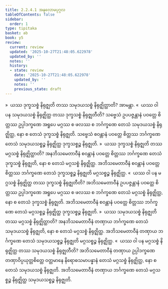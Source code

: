 ```yaml
---
title: 2.2.4.1 အနုလောမပုဂ္ဂလ
tableOfContents: false
sidebar:
  order: 1
type: tipitaka
basket: ab
book: y5
review:
  current: review
  updated: '2025-10-27T21:48:05.622978'
  updated_by: ''
  notes: ''
  history:
  - state: review
    date: '2025-10-27T21:48:05.622978'
    updated_by: ''
    notes: ''
    previous_state: draft
---
```



<ReviewStatus review={frontmatter.review} showDetails={true} />

<HypothesisAnnotation frontmatter={frontmatter} />

<DynamicBreadcrumb />

<Division number="106" book="y5" e="ch" v="33" p="239">

<Paragraph number="546" book="y5">
»  ယဿ ဒုက္ခသစ္စံ နိရုဇ္ဈတိ တဿ သမုဒယသစ္စံ နိရုဇ္ဈိတ္ထာတိ? အာမန္တာ.
</Paragraph>

<Paragraph number="547" book="y5">
«  ယဿ ဝါ ပန သမုဒယသစ္စံ နိရုဇ္ဈိတ္ထ တဿ ဒုက္ခသစ္စံ နိရုဇ္ဈတီတိ?
</Paragraph>

<Paragraph number="548" book="y5">
သဗ္ဗေသံ ဥပပဇ္ဇန္တာနံ ပဝတ္တေ စိတ္တဿ ဥပ္ပါဒက္ခဏေ အရူပေ မဂ္ဂဿ စ ဖလဿ စ ဘင်္ဂက္ခဏေ တေသံ သမုဒယသစ္စံ နိရုဇ္ဈိတ္ထ, နော စ တေသံ ဒုက္ခသစ္စံ နိရုဇ္ဈတိ. သဗ္ဗေသံ စဝန္တာနံ ပဝတ္တေ စိတ္တဿ ဘင်္ဂက္ခဏေ တေသံ သမုဒယသစ္စဉ္စ နိရုဇ္ဈိတ္ထ ဒုက္ခသစ္စဉ္စ နိရုဇ္ဈတိ.
</Paragraph>

<Paragraph number="549" book="y5">
»  ယဿ ဒုက္ခသစ္စံ နိရုဇ္ဈတိ တဿ မဂ္ဂသစ္စံ နိရုဇ္ဈိတ္ထာတိ?
</Paragraph>

<Paragraph number="550" book="y5">
အနဘိသမေတာဝီနံ စဝန္တာနံ ပဝတ္တေ စိတ္တဿ ဘင်္ဂက္ခဏေ တေသံ ဒုက္ခသစ္စံ နိရုဇ္ဈတိ, နော စ တေသံ မဂ္ဂသစ္စံ နိရုဇ္ဈိတ္ထ. အဘိသမေတာဝီနံ စဝန္တာနံ ပဝတ္တေ စိတ္တဿ ဘင်္ဂက္ခဏေ တေသံ ဒုက္ခသစ္စဉ္စ နိရုဇ္ဈတိ မဂ္ဂသစ္စဉ္စ နိရုဇ္ဈိတ္ထ.
</Paragraph>

<Paragraph number="551" book="y5">
«  ယဿ ဝါ ပန မဂ္ဂသစ္စံ နိရုဇ္ဈိတ္ထ တဿ ဒုက္ခသစ္စံ နိရုဇ္ဈတီတိ?
</Paragraph>

<Paragraph number="552" book="y5">
အဘိသမေတာဝီနံ ဥပပဇ္ဇန္တာနံ ပဝတ္တေ စိတ္တဿ ဥပ္ပါဒက္ခဏေ အရူပေ မဂ္ဂဿ စ ဖလဿ စ ဘင်္ဂက္ခဏေ တေသံ မဂ္ဂသစ္စံ နိရုဇ္ဈိတ္ထ, နော စ တေသံ ဒုက္ခသစ္စံ နိရုဇ္ဈတိ. အဘိသမေတာဝီနံ စဝန္တာနံ ပဝတ္တေ စိတ္တဿ ဘင်္ဂက္ခဏေ တေသံ မဂ္ဂသစ္စဉ္စ နိရုဇ္ဈိတ္ထ ဒုက္ခသစ္စဉ္စ နိရုဇ္ဈတိ.
</Paragraph>

</Division>
<Division number="107" book="y5" e="ch" v="33" p="240">

<Paragraph number="553" book="y5">
»  ယဿ သမုဒယသစ္စံ နိရုဇ္ဈတိ တဿ မဂ္ဂသစ္စံ နိရုဇ္ဈိတ္ထာတိ?
</Paragraph>

<Paragraph number="554" book="y5">
အနဘိသမေတာဝီနံ တဏှာယ ဘင်္ဂက္ခဏေ တေသံ သမုဒယသစ္စံ နိရုဇ္ဈတိ, နော စ တေသံ မဂ္ဂသစ္စံ နိရုဇ္ဈိတ္ထ. အဘိသမေတာဝီနံ တဏှာယ ဘင်္ဂက္ခဏေ တေသံ သမုဒယသစ္စဉ္စ နိရုဇ္ဈတိ မဂ္ဂသစ္စဉ္စ နိရုဇ္ဈိတ္ထ.
</Paragraph>

<Paragraph number="555" book="y5">
«  ယဿ ဝါ ပန မဂ္ဂသစ္စံ နိရုဇ္ဈိတ္ထ တဿ သမုဒယသစ္စံ နိရုဇ္ဈတီတိ?
</Paragraph>

<Paragraph number="556" book="y5">
အဘိသမေတာဝီနံ တဏှာယ ဥပ္ပါဒက္ခဏေ တဏှာဝိပ္ပယုတ္တစိတ္တေ ဝတ္တမာနေ နိရောဓသမာပန္နာနံ တေသံ မဂ္ဂသစ္စံ နိရုဇ္ဈိတ္ထ, နော စ တေသံ သမုဒယသစ္စံ နိရုဇ္ဈတိ. အဘိသမေတာဝီနံ တဏှာယ ဘင်္ဂက္ခဏေ တေသံ မဂ္ဂသစ္စဉ္စ နိရုဇ္ဈိတ္ထ သမုဒယသစ္စဉ္စ နိရုဇ္ဈတိ.
</Paragraph>
</Division>